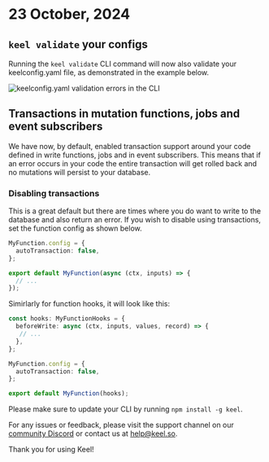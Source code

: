 # 23 October, 2024

## `keel validate` your configs

Running the `keel validate` CLI command will now also validate your keelconfig.yaml file, as demonstrated in the example below.

![keelconfig.yaml validation errors in the CLI](/release-notes/0-396-keel-validation-config-errs.png)

## Transactions in mutation functions, jobs and event subscribers

We have now, by default, enabled transaction support around your code defined in write functions, jobs and in event subscribers. This means that if an error occurs in your code the entire transaction will get rolled back and no mutations will persist to your database.

### Disabling transactions

This is a great default but there are times where you do want to write to the database and also return an error. If you wish to disable using transactions, set the function config as shown below.

```ts
MyFunction.config = {
  autoTransaction: false,
};

export default MyFunction(async (ctx, inputs) => {
  // ...
});
```

Simirlarly for function hooks, it will look like this:

```ts
const hooks: MyFunctionHooks = {
  beforeWrite: async (ctx, inputs, values, record) => {
   // ...
  },
};

MyFunction.config = {
  autoTransaction: false,
};

export default MyFunction(hooks);
```

Please make sure to update your CLI by running `npm install -g keel`.

For any issues or feedback, please visit the support channel on our [community Discord](https://keel.so/discord) or contact us at [help@keel.so](mailto:help@keel.so).

Thank you for using Keel!
